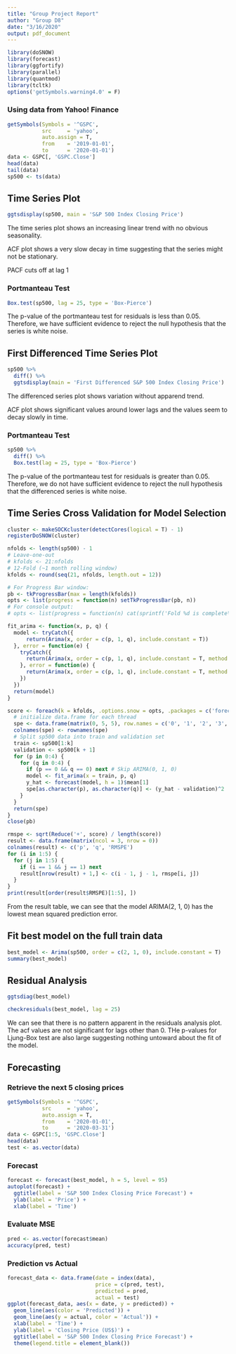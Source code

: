 ```yaml
---
title: "Group Project Report"
author: "Group D8"
date: "3/16/2020"
output: pdf_document
---
```




```r
library(doSNOW)
library(forecast)
library(ggfortify)
library(parallel)
library(quantmod)
library(tcltk)
options('getSymbols.warning4.0' = F)
```



### Using data from Yahoo! Finance

```r
getSymbols(Symbols = '^GSPC',
           src     = 'yahoo',
           auto.assign = T,
           from    = '2019-01-01',
           to      = '2020-01-01')
data <- GSPC[, 'GSPC.Close']
head(data)
tail(data)
sp500 <- ts(data)
```



## Time Series Plot

```r
ggtsdisplay(sp500, main = 'S&P 500 Index Closing Price')
```

The time series plot shows an increasing linear trend with no obvious seasonality.

ACF plot shows a very slow decay in time suggesting that the series might not be stationary.

PACF cuts off at lag 1



### Portmanteau Test

```r
Box.test(sp500, lag = 25, type = 'Box-Pierce')
```

The p-value of the portmanteau test for residuals is less than 0.05. Therefore, we have sufficient evidence to reject the null hypothesis that the series is white noise.



## First Differenced Time Series Plot

```r
sp500 %>%
  diff() %>%
  ggtsdisplay(main = 'First Differenced S&P 500 Index Closing Price')
```

The differenced series plot shows variation without apparend trend.

ACF plot shows significant values around lower lags and the values seem to decay slowly in time.



### Portmanteau Test

```r
sp500 %>%
  diff() %>%
  Box.test(lag = 25, type = 'Box-Pierce')
```

The p-value of the portmanteau test for residuals is greater than 0.05. Therefore, we do not have sufficient evidence to reject the null hypothesis that the differenced series is white noise.



## Time Series Cross Validation for Model Selection

```r
cluster <- makeSOCKcluster(detectCores(logical = T) - 1)
registerDoSNOW(cluster)

nfolds <- length(sp500) - 1
# Leave-one-out
# kfolds <- 21:nfolds
# 12-Fold (~1 month rolling window)
kfolds <- round(seq(21, nfolds, length.out = 12))

# For Progress Bar window:
pb <- tkProgressBar(max = length(kfolds))
opts <- list(progress = function(n) setTkProgressBar(pb, n))
# For console output:
# opts <- list(progress = function(n) cat(sprintf('Fold %d is complete\n', n)))

fit_arima <- function(x, p, q) {
  model <- tryCatch({
      return(Arima(x, order = c(p, 1, q), include.constant = T))
  }, error = function(e) {
    tryCatch({
      return(Arima(x, order = c(p, 1, q), include.constant = T, method = 'ML'))
    }, error = function(e) {
      return(Arima(x, order = c(p, 1, q), include.constant = T, method = 'ML', transform.pars = F))
    })
  })
  return(model)
}

score <- foreach(k = kfolds, .options.snow = opts, .packages = c('forecast')) %dopar% {
  # initialize data.frame for each thread
  spe <- data.frame(matrix(0, 5, 5), row.names = c('0', '1', '2', '3', '4'))
  colnames(spe) <- rownames(spe)
  # Split sp500 data into train and validation set
  train <- sp500[1:k]
  validation <- sp500[k + 1]
  for (p in 0:4) {
    for (q in 0:4) {
      if (p == 0 && q == 0) next # Skip ARIMA(0, 1, 0)
      model <- fit_arima(x = train, p, q)
      y_hat <- forecast(model, h = 1)$mean[1]
      spe[as.character(p), as.character(q)] <- (y_hat - validation)^2
    }
  }
  return(spe)
}
close(pb)

rmspe <- sqrt(Reduce('+', score) / length(score))
result <- data.frame(matrix(ncol = 3, nrow = 0))
colnames(result) <- c('p', 'q', 'RMSPE')
for (i in 1:5) {
  for (j in 1:5) {
    if (i == 1 && j == 1) next
    result[nrow(result) + 1,] <- c(i - 1, j - 1, rmspe[i, j])
  }
}
print(result[order(result$RMSPE)[1:5], ])
```

From the result table, we can see that the model ARIMA(2, 1, 0) has the lowest mean squared prediction error.



## Fit best model on the full train data

```r
best_model <- Arima(sp500, order = c(2, 1, 0), include.constant = T)
summary(best_model)
```



## Residual Analysis

```r
ggtsdiag(best_model)
```

```r
checkresiduals(best_model, lag = 25)
```

We can see that there is no pattern apparent in the residuals analysis plot. The acf values are not significant for lags other than 0. THe p-values for Ljung-Box test are also large suggesting nothing untoward about the fit of the model.



## Forecasting

### Retrieve the next 5 closing prices

```r
getSymbols(Symbols = '^GSPC',
           src     = 'yahoo',
           auto.assign = T,
           from    = '2020-01-01',
           to      = '2020-03-31')
data <- GSPC[1:5, 'GSPC.Close']
head(data)
test <- as.vector(data)
```



### Forecast

```r
forecast <- forecast(best_model, h = 5, level = 95)
autoplot(forecast) +
  ggtitle(label = 'S&P 500 Index Closing Price Forecast') +
  ylab(label = 'Price') +
  xlab(label = 'Time')
```



### Evaluate MSE

```r
pred <- as.vector(forecast$mean)
accuracy(pred, test)
```



### Prediction vs Actual

```r
forecast_data <- data.frame(date = index(data),
                            price = c(pred, test),
                            predicted = pred,
                            actual = test)
ggplot(forecast_data, aes(x = date, y = predicted)) + 
  geom_line(aes(color = 'Predicted')) +
  geom_line(aes(y = actual, color = 'Actual')) +
  xlab(label = 'Time') +
  ylab(label = 'Closing Price (US$)') +
  ggtitle(label = 'S&P 500 Index Closing Price Forecast') +
  theme(legend.title = element_blank())
```

